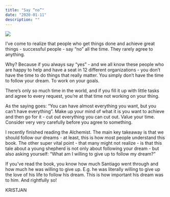 ```yaml
---
title: "Say “no”"
date: "2020-01-11"
description: ""
---
```


![](https://kristjanvingel.files.wordpress.com/2020/01/jr-korpa-blvveiz3uz0-unsplash.jpg?w=1024)

I’ve come to realize that people who get things done and achieve great things - successful people - say “no” all the time. They rarely agree to anything.

Why? Because if you always say “yes” - and we all know these people who are happy to help and have a seat in 12 different organizations - you don’t have the time to do things that really matter. You simply don’t have the time to follow your dream. To work on your goals.

There’s only so much time in the world, and if you fill it up with little tasks and agree to every request, you’re at that time not working on your thing.

As the saying goes: “You can have almost everything you want, but you can’t have everything”. Make up your mind of what it is you want to achieve and then go for it - cut out everything you can cut out. Value your time. Consider very very carefully before you agree to something.

I recently finished reading the Alchemist. The main key takeaway is that we should follow our dreams - at least, this is how most people understand this book. The other super vital point - that many might not realize - is that this tale about a young shepherd is not only about following your dream - but also asking yourself: “What am I willing to give up to follow my dream?”

If you've read the book, you know how much Santiago went through and how much he was willing to give up. E.g. he was literally willing to give up the love of his life to follow his dream. This is how important his dream was to him. And rightfully so!

KRISTJAN
